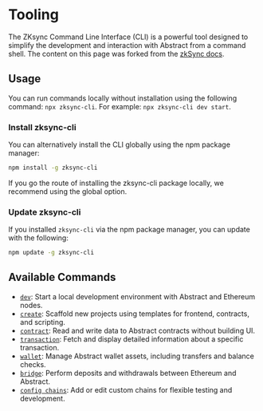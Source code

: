 # Tooling

The ZKsync Command Line Interface (CLI) is a powerful tool designed to simplify the development and interaction with Abstract from a command shell.
The content on this page was forked from the [zkSync docs](https://docs.zksync.io/build/tooling/zksync-cli).

## Usage

You can run commands locally without installation using the following command: `npx zksync-cli`. For example: `npx zksync-cli dev start`.

### Install zksync-cli

You can alternatively install the CLI globally using the npm package manager:

```bash
npm install -g zksync-cli
```

If you go the route of installing the zksync-cli package locally, we recommend using the global option.

### Update zksync-cli

If you installed `zksync-cli` via the npm package manager, you can update with the following:

```bash
npm update -g zksync-cli
```

## Available Commands

- [`dev`](zksync-cli/zksync-cli-dev): Start a local development environment with Abstract and Ethereum nodes.
- [`create`](zksync-cli/zksync-cli-create): Scaffold new projects using templates for frontend, contracts, and scripting.
- [`contract`](zksync-cli/zksync-cli-contract): Read and write data to Abstract contracts without building UI.
- [`transaction`](zksync-cli/zksync-cli-transaction): Fetch and display detailed information about a specific transaction.
- [`wallet`](zksync-cli/zksync-cli-wallet): Manage Abstract wallet assets, including transfers and balance checks.
- [`bridge`](zksync-cli/zksync-cli-bridge): Perform deposits and withdrawals between Ethereum and Abstract.
- [`config chains`](zksync-cli/zksync-cli-config-chains): Add or edit custom chains for flexible testing and development.
